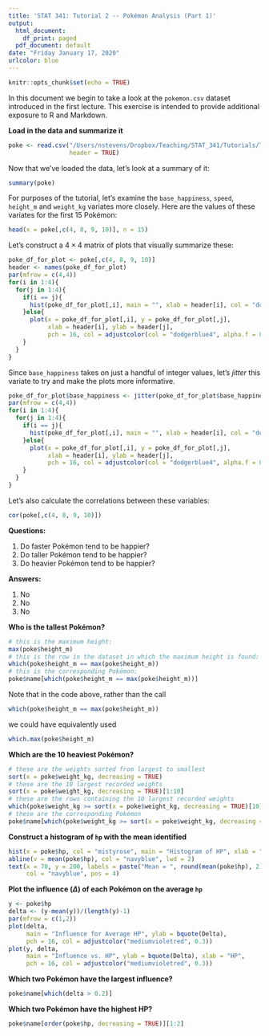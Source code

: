 ```yaml
---
title: 'STAT 341: Tutorial 2 -- Pokémon Analysis (Part 1)'
output:
  html_document:
    df_print: paged
  pdf_document: default
date: "Friday January 17, 2020"
urlcolor: blue
---
```


```r
knitr::opts_chunk$set(echo = TRUE)
```

In this document we begin to take a look at the `pokemon.csv` dataset introduced in the first lecture. This exercise is intended to provide additional exposure to R and Markdown.

**Load in the data and summarize it**
```r
poke <- read.csv("/Users/nstevens/Dropbox/Teaching/STAT_341/Tutorials/Tutorial 2/pokemon.csv", 
                 header = TRUE)
```

Now that we've loaded the data, let's look at a summary of it:
```r
summary(poke)
```

For purposes of the tutorial, let's examine the `base_happiness`, `speed`, `height_m` and `weight_kg` variates more closely. Here are the values of these variates for the first 15 Pokémon:
```r
head(x = poke[,c(4, 8, 9, 10)], n = 15)
```

Let's construct a $4 \times 4$ matrix of plots that visually summarize these:
```r
poke_df_for_plot <- poke[,c(4, 8, 9, 10)]
header <- names(poke_df_for_plot)
par(mfrow = c(4,4))
for(i in 1:4){
  for(j in 1:4){
    if(i == j){
      hist(poke_df_for_plot[,i], main = "", xlab = header[i], col = "dodgerblue3")
    }else{
      plot(x = poke_df_for_plot[,i], y = poke_df_for_plot[,j],
           xlab = header[i], ylab = header[j],
           pch = 16, col = adjustcolor(col = "dodgerblue4", alpha.f = 0.3))
    }
  }
}
```

Since `base_happiness` takes on just a handful of integer values, let's _jitter_ this variate to try and make the plots more informative.
```r
poke_df_for_plot$base_happiness <- jitter(poke_df_for_plot$base_happiness, factor = 3)
par(mfrow = c(4,4))
for(i in 1:4){
  for(j in 1:4){
    if(i == j){
      hist(poke_df_for_plot[,i], main = "", xlab = header[i], col = "dodgerblue3")
    }else{
      plot(x = poke_df_for_plot[,i], y = poke_df_for_plot[,j],
           xlab = header[i], ylab = header[j],
           pch = 16, col = adjustcolor(col = "dodgerblue4", alpha.f = 0.3))
    }
  }
}
```

Let's also calculate the correlations between these variables:
```r
cor(poke[,c(4, 8, 9, 10)])
```

**Questions:**

1. Do faster Pokémon tend to be happier?
2. Do taller Pokémon tend to be happier?
3. Do heavier Pokémon tend to be happier?

**Answers:**

1. No
2. No
3. No

**Who is the tallest Pokémon?**
```r
# this is the maximum height:
max(poke$height_m)
# this is the row in the dataset in which the maximum height is found:
which(poke$height_m == max(poke$height_m))
# this is the corresponding Pokémon:
poke$name[which(poke$height_m == max(poke$height_m))]
```

Note that in the code above, rather than the call
```r
which(poke$height_m == max(poke$height_m))
```

we could have equivalently used
```r
which.max(poke$height_m)
```

**Which are the 10 heaviest Pokémon?**
```r
# these are the weights sorted from largest to smallest
sort(x = poke$weight_kg, decreasing = TRUE)
# these are the 10 largest recorded weights
sort(x = poke$weight_kg, decreasing = TRUE)[1:10]
# these are the rows containing the 10 largest recorded weights
which(poke$weight_kg >= sort(x = poke$weight_kg, decreasing = TRUE)[10])
# these are the corresponding Pokémon
poke$name[which(poke$weight_kg >= sort(x = poke$weight_kg, decreasing = TRUE)[10])]
```

**Construct a histogram of `hp` with the mean identified**
```r
hist(x = poke$hp, col = "mistyrose", main = "Histogram of HP", xlab = "HP")
abline(v = mean(poke$hp), col = "navyblue", lwd = 2)
text(x = 70, y = 200, labels = paste("Mean = ", round(mean(poke$hp), 2)),
     col = "navyblue", pos = 4)
```

**Plot the influence ($\Delta$) of each Pokémon on the average `hp`**
```r
y <- poke$hp
delta <- (y-mean(y))/(length(y)-1)
par(mfrow = c(1,2))
plot(delta,
     main = "Influence for Average HP", ylab = bquote(Delta),
     pch = 16, col = adjustcolor("mediumvioletred", 0.3))
plot(y, delta,
     main = "Influence vs. HP", ylab = bquote(Delta), xlab = "HP",
     pch = 16, col = adjustcolor("mediumvioletred", 0.3))
```

**Which two Pokémon have the largest influence?**
```r
poke$name[which(delta > 0.2)]
```
**Which two Pokémon have the highest HP?**
```r
poke$name[order(poke$hp, decreasing = TRUE)][1:2]
```